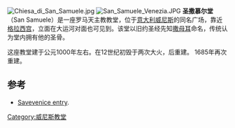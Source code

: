 [[Image:Chiesa_di_San_Samuele.jpg|right]]
[[Image:San_Samuele_Venezia.JPG|left]]
'''圣撒慕尔堂'''（San Samuele）是一座罗马天主教教堂，位于[[意大利|意大利]][[威尼斯|威尼斯]]的同名广场，靠近[[格拉西宫|格拉西宫]]，立面在大运河对面也可见到。该堂以旧约圣经先知[[撒母耳|撒母耳]]命名，传统认为堂内拥有他的圣骨。

这座教堂建于公元1000年左右。在12世纪初毁于两次大火，后重建。 1685年再次重建。

==参考==
*[https://web.archive.org/web/20071020115811/http://www.savevenice.org/site/pp.asp?c=9eIHKWMHF&b=78943  Savevenice entry].
{{coord|45|26|01|N|12|19|41|E|display=title}}
[[Category:威尼斯教堂|Category:威尼斯教堂]]